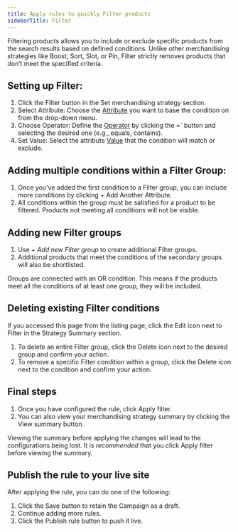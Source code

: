 ```yaml
---
title: Apply rules to quickly Filter products
sidebarTitle: Filter
---
```


Filtering products allows you to include or exclude specific products from the search results based on defined conditions. Unlike other merchandising strategies like Boost, Sort, Slot, or Pin, Filter strictly removes products that don’t meet the specified criteria.

## Setting up Filter:

1. Click the Filter button in the Set merchandising strategy section.
2. Select Attribute: Choose the [Attribute](/user-guides/merchandising/introduction#attributes) you want to base the condition on from the drop-down menu.
3. Choose Operator: Define the [Operator](/user-guides/merchandising/introduction#values) by clicking the *=\`* button and selecting the desired one (e.g., equals, contains).
4. Set Value: Select the attribute [Value](/user-guides/merchandising/introduction#operators) that the condition will match or exclude.

## Adding multiple conditions within a Filter Group:

1. Once you've added the first condition to a Filter group, you can include more conditions by clicking + Add Another Attribute.
2. All conditions within the group must be satisfied for a product to be filtered. Products not meeting all conditions will not be visible.

## Adding new Filter groups

1. Use *+ Add new Filter group* to create additional Filter groups.
2. Additional products that meet the conditions of the secondary groups will also be shortlisted.

<Note>Groups are connected with an OR condition. This means if the products meet all the conditions of at least one group, they will be included.</Note>

## Deleting existing Filter conditions

If you accessed this page from the listing page, click the Edit icon next to Filter in the Strategy Summary section.

1. To delete an entire Filter group, click the Delete icon next to the desired group and confirm your action.
2. To remove a specific Filter condition within a group, click the Delete icon next to the condition and confirm your action.

## Final steps

1. Once you have configured the rule, click Apply filter.
2. You can also view your merchandising strategy summary by clicking the View summary button. 

<Note>Viewing the summary before applying the changes will lead to the configurations being lost. It is *recommended* that you click Apply filter before viewing the summary.</Note>

## Publish the rule to your live site

After applying the rule, you can do one of the following:
1. Click the Save button to retain the Campaign as a draft.
2. Continue adding more rules.
3. Click the Publish rule button to push it live.

